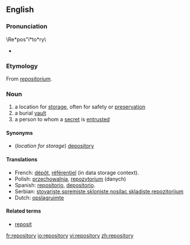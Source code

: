 ==English==
{{wikipedia}}

===Pronunciation===
\Re*pos"i*to*ry\ 
*{{audio|en-us-repository.ogg|Audio (US)}}

===Etymology===
From {{LL.}} ''[[repositorium]]''.

===Noun===
{{en-noun|repositories}}
# a location for [[storage]], often for safety or [[preservation]]
# a burial [[vault]]
# a person to whom a [[secret]] is [[entrusted]]

====Synonyms====
* (''location for storage'') [[depository]]

====Translations====
{{top}}
*French: [[dépôt]], [[référentiel]] (in data storage context).
*Polish: [[przechowalnia]], [[repozytorium]] (danych)
*Spanish: [[repositorio]], [[depositorio]].
*Serbian: [[stovariste]],[[spremiste]],[[skloniste]],[[nosilac]],[[skladiste]],[[repozitorijum]]
*Dutch: [[opslagruimte]]
{{bottom}}

====Related terms====
* [[reposit]]

[[fr:repository]]
[[io:repository]]
[[vi:repository]]
[[zh:repository]]